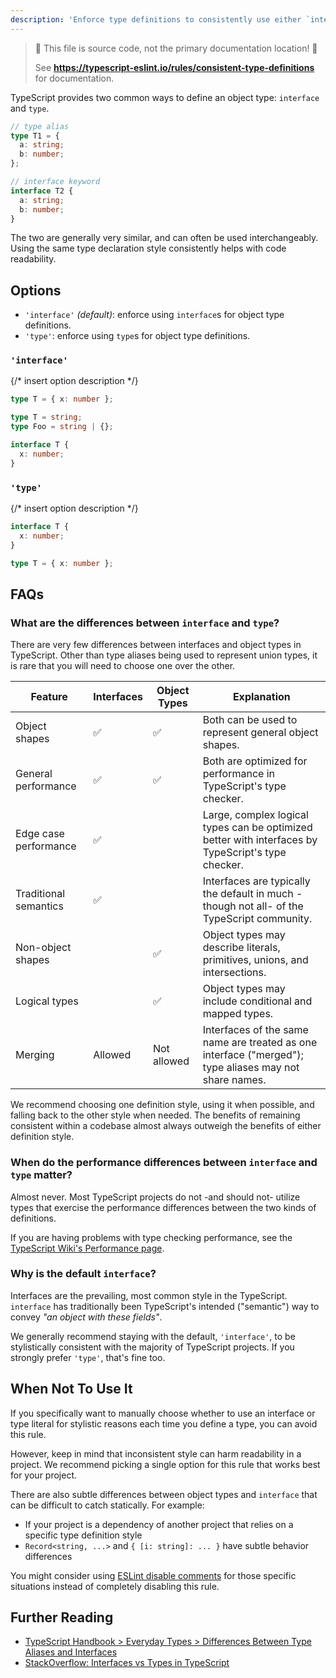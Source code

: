 ```yaml
---
description: 'Enforce type definitions to consistently use either `interface` or `type`.'
---
```



> 🛑 This file is source code, not the primary documentation location! 🛑
>
> See **https://typescript-eslint.io/rules/consistent-type-definitions** for documentation.

TypeScript provides two common ways to define an object type: `interface` and `type`.

```ts
// type alias
type T1 = {
  a: string;
  b: number;
};

// interface keyword
interface T2 {
  a: string;
  b: number;
}
```

The two are generally very similar, and can often be used interchangeably.
Using the same type declaration style consistently helps with code readability.

## Options

- `'interface'` _(default)_: enforce using `interface`s for object type definitions.
- `'type'`: enforce using `type`s for object type definitions.

### `'interface'`

{/* insert option description */}

<Tabs>
<TabItem value="❌ Incorrect">

```ts option='"interface"'
type T = { x: number };
```

</TabItem>
<TabItem value="✅ Correct">

```ts option='"interface"'
type T = string;
type Foo = string | {};

interface T {
  x: number;
}
```

</TabItem>
</Tabs>

### `'type'`

{/* insert option description */}

<Tabs>
<TabItem value="❌ Incorrect">

```ts option='"type"'
interface T {
  x: number;
}
```

</TabItem>
<TabItem value="✅ Correct">

```ts option='"type"'
type T = { x: number };
```

</TabItem>
</Tabs>

## FAQs

### What are the differences between `interface` and `type`?

There are very few differences between interfaces and object types in TypeScript.
Other than type aliases being used to represent union types, it is rare that you will need to choose one over the other.

| Feature               | Interfaces | Object Types | Explanation                                                                                            |
| --------------------- | ---------- | ------------ | ------------------------------------------------------------------------------------------------------ |
| Object shapes         | ✅         | ✅           | Both can be used to represent general object shapes.                                                   |
| General performance   | ✅         | ✅           | Both are optimized for performance in TypeScript's type checker.                                       |
| Edge case performance | ✅         |              | Large, complex logical types can be optimized better with interfaces by TypeScript's type checker.     |
| Traditional semantics | ✅         |              | Interfaces are typically the default in much -though not all- of the TypeScript community.             |
| Non-object shapes     |            | ✅           | Object types may describe literals, primitives, unions, and intersections.                             |
| Logical types         |            | ✅           | Object types may include conditional and mapped types.                                                 |
| Merging               | Allowed    | Not allowed  | Interfaces of the same name are treated as one interface ("merged"); type aliases may not share names. |

We recommend choosing one definition style, using it when possible, and falling back to the other style when needed.
The benefits of remaining consistent within a codebase almost always outweigh the benefits of either definition style.

### When do the performance differences between `interface` and `type` matter?

Almost never.
Most TypeScript projects do not -and should not- utilize types that exercise the performance differences between the two kinds of definitions.

If you are having problems with type checking performance, see the [TypeScript Wiki's Performance page](https://github.com/microsoft/TypeScript/wiki/Performance).

### Why is the default `interface`?

Interfaces are the prevailing, most common style in the TypeScript.
`interface` has traditionally been TypeScript's intended ("semantic") way to convey _"an object with these fields"_.

We generally recommend staying with the default, `'interface'`, to be stylistically consistent with the majority of TypeScript projects.
If you strongly prefer `'type'`, that's fine too.

## When Not To Use It

If you specifically want to manually choose whether to use an interface or type literal for stylistic reasons each time you define a type, you can avoid this rule.

However, keep in mind that inconsistent style can harm readability in a project.
We recommend picking a single option for this rule that works best for your project.

There are also subtle differences between object types and `interface` that can be difficult to catch statically.
For example:

- If your project is a dependency of another project that relies on a specific type definition style
- `Record<string, ...>` and `{ [i: string]: ... }` have subtle behavior differences

You might consider using [ESLint disable comments](https://eslint.org/docs/latest/use/configure/rules#using-configuration-comments-1) for those specific situations instead of completely disabling this rule.

## Further Reading

- [TypeScript Handbook > Everyday Types > Differences Between Type Aliases and Interfaces](https://www.typescriptlang.org/docs/handbook/2/everyday-types.html#differences-between-type-aliases-and-interfaces)
- [StackOverflow: Interfaces vs Types in TypeScript](https://stackoverflow.com/questions/37233735/interfaces-vs-types-in-typescript)
